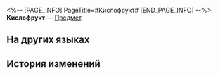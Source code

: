 <%-- [PAGE_INFO]
PageTitle=#Кислофрукт#
[END_PAGE_INFO] --%>
{{Предмет Инфобокс
|id          = 260032
|Изображение = Предмет Кислофрукт.png
|Тип         = 
|Инвентарь   = 
|Редкость    = 2
|Эффект      = 
|Описание    = Редкий ингредиент: специи для приготовления блюд.
|Источник1   = [[Магазин]]
}}
{{Описание|Его кислый сок часто используется в качестве усилителя вкуса. Когда феи спорят, они иногда называют друг друга «резкими, как кислофрукт».}}
'''Кислофрукт''' — [[Предмет]].

==На других языках==
{{На других языках
|en   = Sour Fruit
|zhs  = 尖酸果
|zht  = 尖酸果
|ja   = スッパイモン
|ko   = 새콤 열매
|es   = Fruta ácida
|fr   = Fruit acide
|ru   = Кислофрукт
|th   = ผลเปรี้ยวจี๊ด
|vi   = Quả Chua
|de   = Saure Frucht
|id   = Buah Asam
|pt   = Limão Amphoreano
}}

==История изменений==
{{История изменений|3.5}}